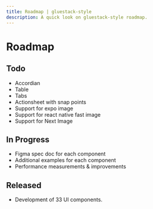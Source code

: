 ```yaml
---
title: Roadmap | gluestack-style
description: A quick look on gluestack-style roadmap.
---
```



<Meta title="More/Roadmap" />

# Roadmap

## Todo

- Accordian
- Table
- Tabs
- Actionsheet with snap points
- Support for expo image
- Support for react native fast image
- Support for Next Image

## In Progress

- Figma spec doc for each component
- Additional examples for each component
- Performance measurements & improvements

## Released

- Development of 33 UI components.
